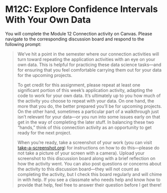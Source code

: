 # M12C: Explore Confidence Intervals With Your Own Data

You will complete the Module 12 Connection activity on Canvas. Please navigate to the corresponding discussion board and respond to the following prompt:

> We've hit a point in the semester where our connection activities will turn toward repeating the application activities with an eye on your own data. This is helpful for practicing these data science tasks—and for ensuring that you feel comfortable carrying them out for your data for the upcoming projects.
> 
> To get credit for this assignment, please repeat at least one significant portion of this week's application activity, adapting the code to work for your own data. It's ultimately up to you how much of the activity you choose to repeat with your data. On one hand, the more that you do, the better prepared you'll be for upcoming projects. On the other hand, sometimes a particular part of a walkthrough just isn't relevant for your data—or you run into some issues early on that get in the way of completing the later stuff. In balancing these two "hands," think of this connection activity as an opportunity to get ready for the next project.
> 
When you're ready, take a screenshot of your work (you can visit [take-a-screenshot.org](https://www.take-a-screenshot.org)) for instructions on how to do this—please do not take a picture of your screen with a camera). Upload your screenshot to this discussion board along with a brief reflection on how the activity went. You can also post questions or concerns about the activity to this discussion board—they will not count as completing the activity, but I check this board regularly and will chime in with help. If you see a classmate who needs help and know how to provide that help, feel free to answer their question before I get there!